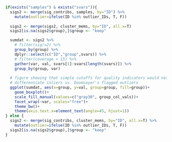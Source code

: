 ```r

if(exists("samples") & exists("svars")){
  sigs2 <- merge(sig_contribs, samples, by="ID") %>%
    mutate(outlier=ifelse(ID %in% outlier_IDs, T, F))
  
  sigs2 <- merge(sigs2, cluster_mems, by="ID", all.x=T)
  sigs2[is.na(sigs2$group),]$group <- "keep"

  sumdat <- sigs2 %>%
    # filter(sig!=2) %>%
    group_by(group) %>%
    dplyr::select(c("ID","group",svars)) %>%
    # filter(coverage < 15) %>%
    gather(var, val, svars[1]:svars[length(svars)]) %>%
    group_by(group, var)
  
  # figure showing that simple cutoffs for quality indicators would not easily
  # differentiate inliers vs. Doomsayer's flagged outliers
  ggplot(sumdat, aes(x=group, y=val, group=group, fill=group))+
    geom_boxplot()+
    scale_fill_manual(values=c("gray30", group_col_vals))+
    facet_wrap(~var, scales="free")+
    theme_bw()+
    theme(axis.text.x=element_text(angle=45, hjust=1))
} else {
  sigs2 <- merge(sig_contribs, cluster_mems, by="ID", all.x=T) %>%
    mutate(outlier=ifelse(ID %in% outlier_IDs, T, F))
  sigs2[is.na(sigs2$group),]$group <- "keep"
}


```